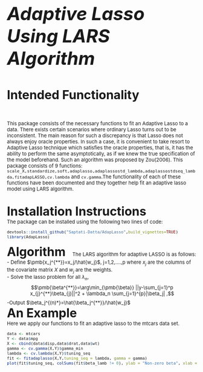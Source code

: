 
<font size = "10">_**Adaptive Lasso Using LARS Algorithm**_

<font size = "6">**Intended Functionality**\

<font size = "2">This package consists of the necessary functions to fit an Adaptive Lasso to a data. There exists certain scenarios where ordinary Lasso turns out to be inconsistent. The main reason for such a discrepancy is that Lasso does not always enjoy oracle properties. In such a case, it is convenient to take resort to Adaptive Lasso technique which satisfies the oracle properties, that is, it has the ability to perform the same asymptotically, as if we knew the true specification of the model beforehand. Such an algorithm was proposed by Zou(2006). This package consists of 9 functions: ```scale_X,standardize,soft,adaplasso,adaplassostd_lambda,adaplassostdseq_lambda,fitadapLASSO,cv.lambda``` and ```cv.gamma```.The functionality of each of these functions have been documented and they together help fit an adaptive lasso model using LARS algorithm.

<font size = "6"> **Installation Instructions**\
<font size = "2"> The package can be installed using the following two lines of code:
```r
devtools::install_github("Saptati-Datta/AdapLasso",build_vignettes=TRUE)
library(AdapLasso)

```
<font size = "6"> **Algorithm**\ 
<font size = "2"> The LARS algorithm for adaptive LASSO is as follows:\
- Define $\pmb{x_j^{**}}=x_j/\hat{w_j}$\, j=1,2,....,p where $x_j$ are the columns of the covariate matrix $X$ and $w_j$ are the weights.\
- Solve the lasso problem for all $\lambda_n$,\
$$\pmb{\beta^{**}}=\arg\min_{\pmb{\beta}} ||y-\sum_{j=1}^p x_{j}^{**}\beta_{j}||^2 + \lambda_n \sum_{j=1}^{p}|\beta_j| ,$$
-Output $\beta_j^{(n)*}=\hat{\beta_j^{**}}/\hat{w_j}$\
<font size = "6">**An Example**\
<font size = "2">Here we apply our functions to fit an adaptive lasso to the mtcars data set.
```r
data <- mtcars
Y <- data$mpg
X <- cbind(data$disp,data$drat,data$wt)
gamma <- cv.gamma(X,Y)$gamma_min
lambda <- cv.lambda(X,Y)$tuning_seq
fit <- fitadaplasso(X,Y,tuning_seq = lambda, gamma = gamma)
plot(fit$tuning_seq, colSums(fit$beta_lamb != 0), ylab = "Non-zero beta", xlab = "tuning_seq",type = "l")
```
